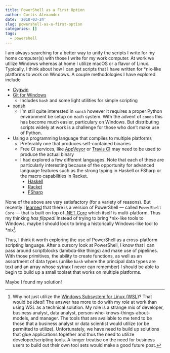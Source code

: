 ```yaml
---
title: PowerShell as a First Option
author: Curtis Alexander
date: '2018-03-24'
slug: powershell-as-a-first-option
categories: []
tags:
  - powershell
---
```


I am always searching for a better way to unify the scripts I write for my home computer(s) with those I write for my work computer.  At work we utilize Windows whereas at home I utilize macOS or a flavor of Linux.  Typically, I think about how I can get scripts that I have written for *nix-like platforms to work on Windows.  A couple methodologies I have explored include

* [Cygwin](https://www.cygwin.com/)
* [Git for Windows](https://git-scm.com/)
    * Includes `bash` and some light utilities for simple scripting
* [xonsh](http://xon.sh/)
    * I'm still quite interested in `xonsh` however it requires a proper Python environment be setup on each system.  With the advent of `conda` this has become much easier, particulary on Windows.  But distributing scripts widely at work is a challenge for those who don't make use of Python.
* Using a programming language that compiles to multiple platforms
    * Preferably one that produces self-contained binaries
    * Free CI services, like [AppVeyor]() or [Travis CI]() may need to be used to produce the actual binary
    * I had explored a few different languages.  Note that each of these are particularly interesting because of the opportunity for advanced language features such as the strong typing in Haskell or FSharp or the macro capabilities in Racket.
        * [Haskell](https://haskell-lang.org/)
        * [Racket](https://racket-lang.org/)
        * [FSharp](http://fsharp.org/)

None of the above are very satisfactory (for a variety of reasons).  But recently I [learned](https://blogs.msdn.microsoft.com/powershell/2018/01/10/powershell-core-6-0-generally-available-ga-and-supported/) that there is a version of PowerShell &mdash; called `PowerShell Core` &mdash; that is built on top of [.NET Core](https://www.microsoft.com/net/download/macos) which itself is multi-platform.  Thus my thinking *has flipped!*  Instead of trying to bring *nix-like tools to Windows, maybe I should look to bring a historically Windows-like tool to \*nix[^1].


Thus, I think it worth exploring the use of PowerShell as a cross-platform scripting language.  After a cursory look at PowerShell, I know that I can pass around scriptblocks (lambda-like things) and make use of pipelines.  With those primitives, the ability to create functions, as well as an assortment of data types (unlike `bash` where the principal data types are text and an array whose sytnax I never can remember) I should be able to begin to build up a small toolset that works on multiple platforms.

Maybe I found my solution!

[^1]: Why not just utilize the [Windows Subsystem for Linux (WSL)](https://docs.microsoft.com/en-us/windows/wsl/about)?  That would be *ideal*!  The answer has more to do with my *role* at work than using WSL as a technical solution.  My role is a strange mix of developer, business analyst, data analyst, person-who-knows-things-about-models, and manager.  The tools that are available to me tend to be those that a business analyst or data scientist would utilize (or be permitted to utilize).  Unfortunately, we have need to build up solutions that glue applications together and thus the need to utilize developer/scripting tools.  A longer treatise on the need for business users to build out their own tool sets would make a good future post.

